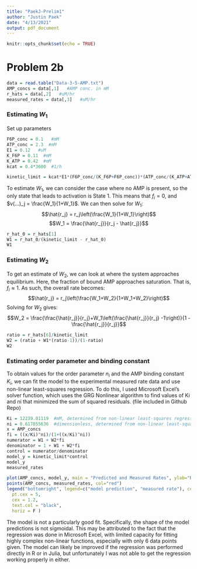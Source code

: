 ```yaml
---
title: "PaekJ-Prelim1"
author: "Justin Paek"
date: "4/13/2021"
output: pdf_document
---
```


```r
knitr::opts_chunk$set(echo = TRUE)
```

# Problem 2b

```r
data = read.table("Data-3-5-AMP.txt")
AMP_concs = data[,1]   #AMP conc. in mM
r_hats = data[,2]   #uM/hr
measured_rates = data[,3]   #uM/hr
```

### Estimating $W_1$

Set up parameters
```r
F6P_conc = 0.1   #mM
ATP_conc = 2.3  #mM
E1 = 0.12   #uM
K_F6P = 0.11  #mM
K_ATP = 0.42  #mM
kcat = 0.4*3600  #1/h

kinetic_limit = kcat*E1*(F6P_conc/(K_F6P+F6P_conc))*(ATP_conc/(K_ATP+ATP_conc))
```
To estimate $W_1$, we can consider the case where no AMP is present, so the only state that leads to activation is State 1. This means that $f_i = 0$, and $v(...)_j = \frac{W_1}{1+W_1}$. We can then solve for $W_1$:
$$\hat{r_j} = r_j\left(\frac{W_1}{1+W_1}\right)$$
$$W_1 = \frac{\hat{r_j}}{r_j - \hat{r_j}}$$
```r
r_hat_0 = r_hats[1]
W1 = r_hat_0/(kinetic_limit - r_hat_0)
W1
```

### Estimating $W_2$

To get an estimate of $W_2$, we can look at where the system approaches equilibrium. Here, the fraction of bound AMP approaches saturation. That is, $f_i \approx 1$. As such, the overall rate becomes:
$$\hat{r_j} = r_j\left(\frac{W_1+W_2}{1+W_1+W_2}\right)$$
Solving for $W_2$ gives:
$$W_2 = \frac{\frac{\hat{r_j}}{r_j}+W_1\left(\frac{\hat{r_j}}{r_j} -1\right)}{1 -\frac{\hat{r_j}}{r_j}}$$

```r
ratio = r_hats[6]/kinetic_limit
W2 = (ratio + W1*(ratio-1))/(1-ratio)
W2
```

### Estimating order parameter and binding constant

To obtain values for the order parameter $n_i$ and the AMP binding constant $K_i$, we can fit the model to the experimental measured rate data and use non-linear least-squares regression. To do this, I used Microsoft Excel's solver function, which uses the GRG Nonlinear algorithm to find values of Ki and ni that minimized the sum of squared residuals. (file included in Github Repo)

```r
Ki = 12239.01119  #mM, determined from non-linear least-squares regression
ni = 0.617855636  #dimensionless, determined from non-linear least-squares regression
x = AMP_concs
fi = ((x/Ki)^ni)/(1+((x/Ki)^ni))
numerator = W1 + W2*fi
denominator = 1 + W1 + W2*fi
control = numerator/denominator
model_y = kinetic_limit*control
model_y
measured_rates

plot(AMP_concs, model_y, main = "Predicted and Measured Rates", ylab="Reaction Rate (uM/h)", xlab="[AMP] (mM)", col="blue")
points(AMP_concs, measured_rates, col="red")
legend("bottomright", legend=c("model prediction", "measured rate"), col=c("blue","red"), pch = ".", 
  pt.cex = 5, 
  cex = 1.2, 
  text.col = "black", 
  horiz = F )
```

The model is not a particularly good fit. Specifically, the shape of the model predictions is not sigmoidal. This may be attributed to the fact that the regression was done in Microsoft Excel, with limited capacity for fitting highly complex non-linear functions, especially with only 6 data points given. The model can likely be improved if the regression was performed directly in R or in Julia, but unfortunately I was not able to get the regression working properly in either. 
